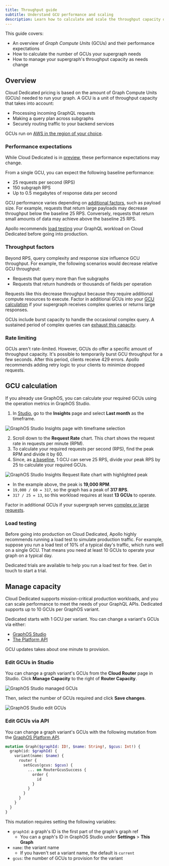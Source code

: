 ```yaml
---
title: Throughput guide
subtitle: Understand GCU performance and scaling
description: Learn how to calculate and scale the throughput capacity of your cloud supergraph.
---
```


<DedicatedPreview />

This guide covers:

- An overview of _Graph Compute Units_ (GCUs) and their performance expectations
- How to calculate the number of GCUs your supergraph needs
- How to manage your supergraph's throughput capacity as needs change

## Overview

Cloud Dedicated pricing is based on the amount of Graph Compute Units (GCUs) needed to run your graph. A GCU is a unit of throughput capacity that takes into account:

- Processing incoming GraphQL requests
- Making a query plan across subgraphs
- Securely routing traffic to your backend services

GCUs run on [AWS in the region of your choice](./#runs-on-aws).

### Performance expectations

<PreviewFeature>

While Cloud Dedicated is in [preview](#private-preview), these performance expectations may change.

</PreviewFeature>

From a single GCU, you can expect the following baseline performance:

- 25 requests per second (RPS)
- 150 subgraph RPS
- Up to 0.5 megabytes of response data per second

GCU performance varies depending on [additional factors](#throughput-factors), such as payload size. For example, requests that return large payloads may decrease throughput below the baseline 25 RPS. Conversely, requests that return small amounts of data may achieve above the baseline 25 RPS.

Apollo recommends [load testing](#load-testing) your GraphQL workload on Cloud Dedicated before going into production.

### Throughput factors

Beyond RPS, query complexity and response size influence GCU throughput. For example, the following scenarios would decrease relative GCU throughput:

- Requests that query more than five subgraphs
- Requests that return hundreds or thousands of fields per operation

Requests like this decrease throughput because they require additional compute resources to execute.
Factor in additional GCUs into your [GCU calculation](#gcu-calculation) if your supergraph receives complex queries or returns large responses.

<Note>

GCUs include burst capacity to handle the occasional complex query. A sustained period of complex queries can [exhaust this capacity](#rate-limiting).

</Note>

### Rate limiting

GCUs aren't rate-limited. However, GCUs do offer a specific amount of throughput capacity. It's possible to temporarily burst GCU throughput for a few seconds. After this period, clients receive 429 errors. Apollo recommends adding retry logic to your clients to minimize dropped requests.

## GCU calculation

If you already use GraphOS, you can calculate your required GCUs using the operation metrics in GraphOS Studio.

1. In [Studio](https://studio.apollographql.com?referrer=docs-content), go to the **Insights** page and select **Last month** as the timeframe.

<img
  className="screenshot"
  alt="GraphOS Studio Insights page with timeframe selection"
  src="../../img/cloud-dedicated/insights-page.png"
/>

2. Scroll down to the **Request Rate** chart. This chart shows the request rate in requests per minute (RPM).
3. To calculate your required requests per second (RPS), find the peak RPM and divide it by 60.
4. Since, as [a baseline](#performance-expectations), 1 GCU can serve 25 RPS, divide your peak RPS by 25 to calculate your required GCUs.

<img
  className="screenshot"
  alt="GraphOS Studio Insights Request Rate chart with highlighted peak"
  src="../../img/cloud-dedicated/request-rate.png"
/>

- In the example above, the peak is **19,000 RPM**.
- `19,000 / 60 = 317`, so the graph has a peak of **317 RPS**.
- `317 / 25 = 13`, so this workload requires at least **13 GCUs** to operate.

<Note>

Factor in additional GCUs if your supergraph serves [complex or large requests](#throughput-factors).

</Note>

### Load testing

Before going into production on Cloud Dedicated, Apollo highly recommends running a load test to simulate production traffic.
For example, suppose you run a load test of 10% of a typical day's traffic, which runs well on a single GCU. That means you need at least 10 GCUs to operate your graph on a typical day.

Dedicated trials are available to help you run a load test for free. <TrackableLink href="https://www.apollographql.com/contact-sales?type=dedicated&referrer=docs" eventName="content_contact_cloud">Get in touch</TrackableLink> to start a trial.

## Manage capacity

Cloud Dedicated supports mission-critical production workloads, and you can scale performance to meet the needs of your GraphQL APIs.
Dedicated supports up to 10 GCUs per GraphOS variant.

Dedicated starts with 1 GCU per variant. You can change a variant's GCUs via either:

- [GraphOS Studio](#edit-gcus-in-studio)
- [The Platform API](#edit-gcus-via-api)

<Note>

GCU updates takes about one minute to provision.

</Note>

### Edit GCUs in Studio

You can change a graph variant's GCUs from the **Cloud Router** page in Studio.
Click **Manage Capacity** to the right of **Router Capacity**.

<img
  className="screenshot"
  alt="GraphOS Studio managed GCUs"
  src="../../img/cloud-dedicated/manage-capacity.png"
/>

Then, select the number of GCUs required and click **Save changes**.

<img
  className="screenshot"
  alt="GraphOS Studio edit GCUs"
  src="../../img/cloud-dedicated/gcus-scale.png"
/>

### Edit GCUs via API

You can change a graph variant's GCUs with the following mutation from the [GraphOS Platform API](/graphos/platform-api/).

```graphql
mutation Graph($graphId: ID!, $name: String!, $gcus: Int!) {
  graph(id: $graphId) {
    variant(name: $name) {
      router {
        setGcus(gcus: $gcus) {
          ... on RouterGcusSuccess {
            order {
              id
            }
          }
        }
      }
    }
  }
}
```

This mutation requires setting the following variables:

- `graphId`: a graph's ID is the first part of the graph's graph ref
  - You can a graph's ID in GraphOS Studio under **Settings** > **This Graph**
- `name`: the variant name
  - If you haven't set a variant name, the default is `current`
- `gcus`: the number of GCUs to provision for the variant
